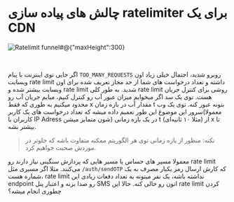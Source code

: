# چالش های پیاده سازی ratelimiter برای یک CDN

![Ratelimit funnel#@{"maxHeight":300}](ratelimit_funnel.png)

<br /> 

اگر جایی توی اینترنت با پیام
`TOO_MANY_REQUESTS`
روبرو شدید، احتمال خیلی زیاد اون وبسایت
rate limit
داشته و تعداد درخواست های شما از حد مجاز تعریف شده برای اون وبسایت بیشتر شده و
rate limit
شدید. به طور کلی
rate limit
روشی برای کنترل جریان هست. توی یک سد اگر میخوایم میزان عبور آب رو کنترل کنیم، میایم جریان آب رو محدود میکنیم به طوری که فقط
x
مقدار آب در بازه زمان
t
بتونه عبور کنه. توی یک وب سرور این موضوع این طور تعمیم داده میشه که تعداد درخواست های یک کاربر(معمولا کاربران با
IP Adress
شون متمایز میشن) در یک بازه زمانی
t
(مثلا ۱۰ ثانیه‌ای) از x تا بیشتر نشه.

> نکته: منظور از بازه زمانی توی هر الگوریتم ممکنه متفاوت باشه که جلوتر در موردش صحبت خواهیم کرد.

معمولا مسیر های حساس یا مسیر هایی که پردازش سنگینی نیاز دارند رو
rate limit
می‌کنند. مثلا اگر مسیری مثل
`/auth/sendOTP`
که کارش ارسال رمز یکبار مصرف به یک شماره هست،
rate limit
نداشته باشه، یک نفر میتونه به تعداد دفعات زیادی این
endpoint
رو صدا بزنه و اعتبار پنل
SMS
اتون رو خالی کنه. حالا این
rate limit
کردن چطوری انجام میشه؟

